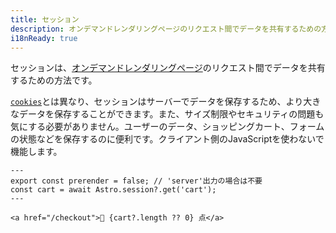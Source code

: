 ```yaml
---
title: セッション
description: オンデマンドレンダリングページのリクエスト間でデータを共有するための方法。
i18nReady: true
---
```



<p>
<Since v="5.7.0" />
</p>

セッションは、[オンデマンドレンダリングページ](/ja/guides/on-demand-rendering/)のリクエスト間でデータを共有するための方法です。

[`cookies`](/ja/guides/on-demand-rendering/#cookies)とは異なり、セッションはサーバーでデータを保存するため、より大きなデータを保存することができます。また、サイズ制限やセキュリティの問題も気にする必要がありません。ユーザーのデータ、ショッピングカート、フォームの状態などを保存するのに便利です。クライアント側のJavaScriptを使わないで機能します。

```astro title="src/components/CartButton.astro" {3}
---
export const prerender = false; // 'server'出力の場合は不要
const cart = await Astro.session?.get('cart');
---

<a href="/checkout">🛒 {cart?.length ?? 0} 点</a>
```
